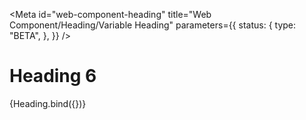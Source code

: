<!-- @license CC0-1.0 -->


<Meta
  id="web-component-heading"
  title="Web Component/Heading/Variable Heading"
  parameters={{
    status: {
      type: "BETA",
    },
  }}
/>

# Heading 6

<Canvas>
  <Story
    name="level 6"
    args={{
      level: 6,
      textContent: "The Quick Brown Fox Jumps Over The Lazy Dog",
    }}
  >
    {Heading.bind({})}
  </Story>
</Canvas>
